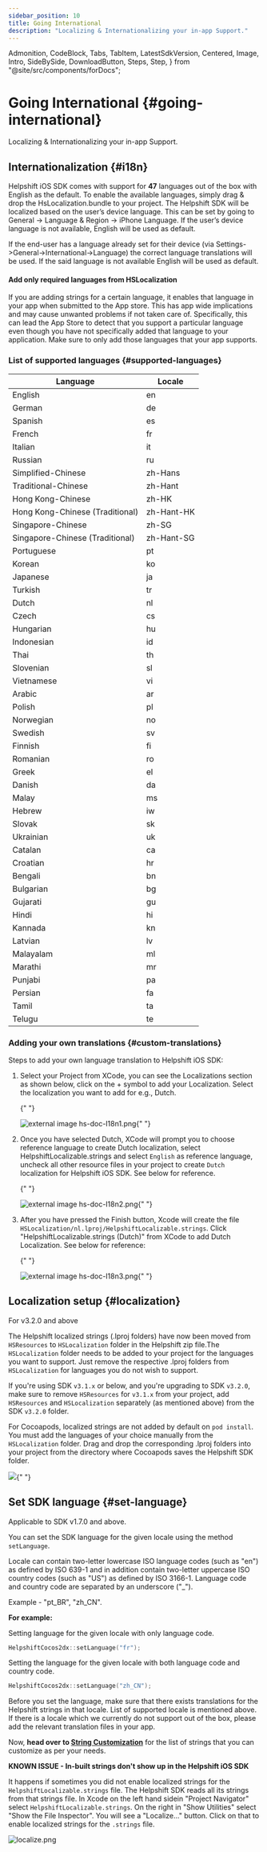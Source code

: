 ```yaml
---
sidebar_position: 10
title: Going International
description: "Localizing & Internationalizing your in-app Support."
---
```


  Admonition,
  CodeBlock,
  Tabs,
  TabItem,
  LatestSdkVersion,
  Centered,
  Image,
  Intro,
  SideBySide,
  DownloadButton,
  Steps,
  Step,
} from "@site/src/components/forDocs";

# Going International {#going-international}

<Intro>

Localizing & Internationalizing your in-app Support.

</Intro>

## Internationalization {#i18n}

Helpshift iOS SDK comes with support for **47** languages out of the box with English as the default. To enable the available languages, simply drag & drop the HsLocalization.bundle to your project.
The Helpshift SDK will be localized based on the user’s device language. This can be set by going to General → Language & Region → iPhone Language. If the user’s device language is not available, English will be used as default.

If the end-user has a language already set for their device (via
Settings->General->International->Language) the correct language
translations will be used. If the said language is not available English
will be used as default.

<Admonition type="danger" title="Important">

#### Add only required languages from HSLocalization

If you are adding strings for a certain language, it enables that language in your app when submitted to the App store.
This has app wide implications and may cause unwanted problems if not taken care of.
Specifically, this can lead the App Store to detect that you support a particular language even
though you have not specifically added that language to your application.
Make sure to only add those languages that your app supports.

</Admonition>

### List of supported languages {#supported-languages}

| Language                        | Locale     |
| ------------------------------- | ---------- |
| English                         | en         |
| German                          | de         |
| Spanish                         | es         |
| French                          | fr         |
| Italian                         | it         |
| Russian                         | ru         |
| Simplified-Chinese              | zh-Hans    |
| Traditional-Chinese             | zh-Hant    |
| Hong Kong-Chinese               | zh-HK      |
| Hong Kong-Chinese (Traditional) | zh-Hant-HK |
| Singapore-Chinese               | zh-SG      |
| Singapore-Chinese (Traditional) | zh-Hant-SG |
| Portuguese                      | pt         |
| Korean                          | ko         |
| Japanese                        | ja         |
| Turkish                         | tr         |
| Dutch                           | nl         |
| Czech                           | cs         |
| Hungarian                       | hu         |
| Indonesian                      | id         |
| Thai                            | th         |
| Slovenian                       | sl         |
| Vietnamese                      | vi         |
| Arabic                          | ar         |
| Polish                          | pl         |
| Norwegian                       | no         |
| Swedish                         | sv         |
| Finnish                         | fi         |
| Romanian                        | ro         |
| Greek                           | el         |
| Danish                          | da         |
| Malay                           | ms         |
| Hebrew                          | iw         |
| Slovak                          | sk         |
| Ukrainian                       | uk         |
| Catalan                         | ca         |
| Croatian                        | hr         |
| Bengali                         | bn         |
| Bulgarian                       | bg         |
| Gujarati                        | gu         |
| Hindi                           | hi         |
| Kannada                         | kn         |
| Latvian                         | lv         |
| Malayalam                       | ml         |
| Marathi                         | mr         |
| Punjabi                         | pa         |
| Persian                         | fa         |
| Tamil                           | ta         |
| Telugu                          | te         |

### Adding your own translations {#custom-translations}

Steps to add your own language translation to Helpshift iOS SDK:

1. Select your Project from XCode, you can see the Localizations section
   as shown below, click on the + symbol to add your Localization. Select
   the localization you want to add for e.g., Dutch.

   {" "}

   <Image
     src="https://d3e51fp79zp4el.cloudfront.net/images/docs/ios/hs-doc-I18n1.png"
     width="full"
     alt="external image hs-doc-I18n1.png"
   />{" "}

2. Once you have selected Dutch, XCode will prompt you to choose
   reference language to create Dutch localization, select
   HelpshiftLocalizable.strings and select `English` as reference
   language, uncheck all other resource files in your project to create
   `Dutch` localization for Helpshift iOS SDK. See below for reference.

   {" "}

   <Image
     src="https://d3e51fp79zp4el.cloudfront.net/images/docs/ios/hs-doc-I18n2.png"
     width="full"
     alt="external image hs-doc-I18n2.png"
   />{" "}

3. After you have pressed the Finish button, Xcode will create the file
   `HSLocalization/nl.lproj/HelpshiftLocalizable.strings`. Click
   "HelpshiftLocalizable.strings (Dutch)" from XCode to add Dutch
   Localization. See below for reference:

   {" "}

   <Image
     src="https://d3e51fp79zp4el.cloudfront.net/images/docs/ios/hs-doc-I18n3.png"
     width="full"
     alt="external image hs-doc-I18n3.png"
   />{" "}

## Localization setup {#localization}

<Admonition type="info" title="Note">

For v3.2.0 and above

</Admonition>

The Helpshift localized strings (.lproj folders) have now
been moved from `HSResources` to `HSLocalization` folder in the Helpshift
zip file.The `HSLocalization` folder needs to be added to your project for the
languages you want to support. Just remove the respective .lproj folders
from `HSLocalization` for languages you do not wish to support.

If you're using SDK `v3.1.x` or below, and you're upgrading to SDK
`v3.2.0`, make sure to remove `HSResources` for `v3.1.x` from your project,
add `HSResources` and `HSLocalization` separately (as mentioned above) from
the SDK `v3.2.0` folder.

For Cocoapods, localized strings are not added by default on `pod install`. You must add the languages of your choice manually from
the `HSLocalization` folder. Drag and drop the corresponding .lproj folders into your project from the directory where Cocoapods saves the Helpshift SDK folder.

<Image src="/static/books/ios/cocoapods-languages.png" width="full" />{" "}

## Set SDK language {#set-language}

<Admonition type="info" title="Note">

Applicable to SDK v1.7.0 and above.

</Admonition>

You can set the SDK language for the given locale using the method `setLanguage`.

Locale can contain two-letter lowercase ISO language codes (such as "en") as defined by ISO 639-1 and in addition contain two-letter uppercase ISO country codes (such as "US") as defined by ISO 3166-1. Language code and country code are separated by an underscore ("\_").

Example - "pt_BR", "zh_CN".

**For example:**

Setting language for the given locale with only language code.

```cpp
HelpshiftCocos2dx::setLanguage("fr");
```

Setting the language for the given locale with both language code and country code.

```cpp
HelpshiftCocos2dx::setLanguage("zh_CN");
```

Before you set the language, make sure that there exists translations for the Helpshift strings in that locale. List of supported locale is mentioned above. If there is a locale which we currently do not support out of the box, please add the relevant translation files in your app.

Now, **head over to [String Customization](/ios/string-customization)** for the list of strings that you can customize as per your needs.

<Admonition type="info" title="Note">

**KNOWN ISSUE - In-built strings don't show up in the Helpshift iOS SDK**

It happens if sometimes you did not enable localized strings for the `HelpshiftLocalizable.strings` file.
The Helpshift SDK reads all its strings from that strings file.
In Xcode on the left hand sidein "Project Navigator" select `HelpshiftLocalizable.strings`.
On the right in "Show Utilities" select "Show the File Inspector".
You will see a "Localize..." button. Click on that to enable localized
strings for the `.strings` file.

![localize.png](/static/books/ios/localize.png "localize.png")

</Admonition>
